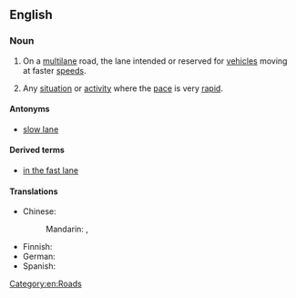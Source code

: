 ==English==

===Noun===
{{en-noun}}

# On a [[multilane]] road, the lane intended or reserved for [[vehicle]]s moving at faster [[speed]]s.
# {{lb|en|figuratively|by extension}} Any [[situation]] or [[activity]] where the [[pace]] is very [[rapid]].

====Antonyms====
* [[slow lane]]

====Derived terms====
* [[in the fast lane]]

====Translations====
{{trans-top|the lane intended or reserved for vehicles moving at faster speeds}}
* Chinese:
*: Mandarin: {{t+|cmn|快車道}}, {{t+|cmn|快车道}}
{{trans-mid}}
* Finnish: {{t|fi|ohituskaista}}
* German: {{t+|de|Überholspur|f}}
* Spanish: {{t|es|[[carril]] de [[alta]] [[velocidad]]|m}}
{{trans-bottom}}

[[Category:en:Roads]]